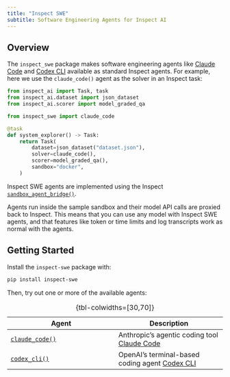 ```yaml
---
title: "Inspect SWE"
subtitle: Software Engineering Agents for Inspect AI
---
```


## Overview

The `inspect_swe` package makes software engineering agents like [Claude Code](https://docs.anthropic.com/en/docs/claude-code/overview) and [Codex CLI](https://github.com/openai/codex) available as standard Inspect agents. For example, here we use the `claude_code()` agent as the solver in an Inspect task:

``` python
from inspect_ai import Task, task
from inspect_ai.dataset import json_dataset
from inspect_ai.scorer import model_graded_qa

from inspect_swe import claude_code

@task
def system_explorer() -> Task:
    return Task(
        dataset=json_dataset("dataset.json"),
        solver=claude_code(),
        scorer=model_graded_qa(),
        sandbox="docker",
    )
```

Inspect SWE agents are implemented using the Inspect [`sandbox_agent_bridge()`](https://inspect.aisi.org.uk/agent-bridge.html#sandbox-bridge).

Agents run inside the sample sandbox and their model API calls are proxied back to Inspect. This means that you can use any model with Inspect SWE agents, and that features like token or time limits and log transcripts work as normal with the agents.

## Getting Started

Install the `inspect-swe` package with:

``` bash
pip install inspect-swe
```

Then, try out one or more of the available agents:

| Agent | Description |
|------------------------------------|------------------------------------|
| [`claude_code()`](claude_code.qmd) | Anthropic's agentic coding tool [Claude Code](https://docs.anthropic.com/en/docs/claude-code/overview) |
| [`codex_cli()`](codex_cli.qmd) | OpenAI's terminal-based coding agent [Codex CLI](https://github.com/openai/codex) |


: {tbl-colwidths=\[30,70\]}